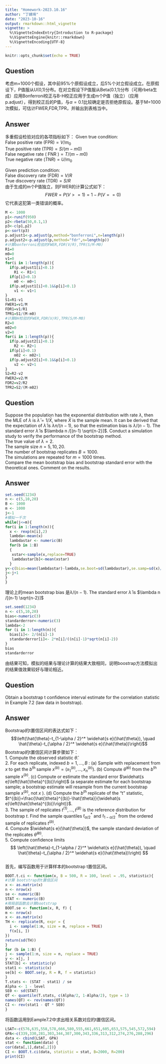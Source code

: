 ```yaml
---
title: "Homework-2023.10.16"
author: "丁婧琦"
date: "2023-10-16"
output: rmarkdown::html_vignette
vignette: >
  %\VignetteIndexEntry{Introduction to R-package}
  %\VignetteEngine{knitr::rmarkdown}
  %\VignetteEncoding{UTF-8}
---
```


```r
knitr::opts_chunk$set(echo = TRUE)
```

## Question
考虑m=1000个假设，其中前95%个原假设成立，后5%个对立假设成立。在原假设下，P值服从U(0,1)分布。在对立假设下P值服从Beta(0.1,1)分布（可用rbeta生成）应用Bonferroni校正与B-H校正应用于生成m个P值（独立）（应用p.adjust），得到校正后的P值，与$\alpha=0.1$比较确定是否拒绝原假设。基于M=1000次模拟，可估计FWER,FDR,TPR，并输出到表格当中。

## Answer
多重假设检验对应的各项指标如下：
Given true condition:
\
False positive rate $(\mathrm{FPR})=V / m_0$
\
True positive rate $(\mathrm{TPR})=S /(m-m 0)$
\
False negative rate $($ FNR $)=T /(m-m 0)$
\
True negative rate $(T N R)=U / m_0$

Given prediction condition:
\
False discovery rate $(\mathrm{FDR})=V / R$
\
True discovery rate $(\mathrm{TDR})=S / R$
\
由于生成的m个P值独立，则FWER的计算公式如下：
$$FWER=P(V>=1)=1-P(V==0)$$它代表这犯第一类错误的概率。
```r
M <- 1000
p1<-runif(950)
p2<-rbeta(50,0.1,1)
p3<-c(p1,p2)
p<-sort(p3)
p.adjust1<-p.adjust(p,method="bonferroni",n=length(p))
p.adjust2<-p.adjust(p,method="fdr",n=length(p))
#计算bonferroni检验的FWER,FDR(V/R),TPR(S/M-M0)
R1=0
m0=0
v1=0
for(i in 1:length(p)){
  if(p.adjust1[i]<0.1)
    R1 <- R1+1
  if(p[i]<0.1)
    m0 <- m0+1
  if(p.adjust1[i]<0.1&&p[i]<0.1)
    v1 <- v1+1
}
S1=R1-v1
FWER1=v1/M
FDR1=v1/R1
TPR1=S1/(M-m0)
#计算BH检验的FWER,FDR(V/R),TPR(S/M-M0)
R2=0
m02=0
v2=0
for(i in 1:length(p)){
  if(p.adjust2[i]<0.1)
    R2 <- R2+1
  if(p[i]<0.1)
    m02 <- m02+1
  if(p.adjust2[i]<0.1&&p[i]<0.1)
    v2 <- v2+1
}
S2=R2-v2
FWER2=v2/M
FDR2=v2/R2
TPR2=S2/(M-m02)
```

## Question
Suppose the population has the exponential distribution with rate $\lambda$, then the MLE of $\lambda$ is $\hat{\lambda}=1 / \bar{X}$, where $\bar{X}$ is the sample mean. It can be derived that the expectation of $\hat{\lambda}$ is $\lambda n /(n-1)$, so that the estimation bias is $\lambda /(n-1)$. The standard error $\hat{\lambda}$ is $\lambda n /[(n-1) \sqrt{n-2}]$. Conduct a simulation study to verify the performance of the bootstrap method.
\
The true value of $\lambda=2$. 
\
The sample size $n=5,10,20$.
\
The number of bootstrap replicates $B=1000$.
\
The simulations are repeated for $m=1000$ times.
\
Compare the mean bootstrap bias and bootstrap standard error with the theoretical ones. Comment on the results.

## Answer
```r
set.seed(1234)
n <- c(5,10,20)
B <- 1000
m <- 1000
j<-1
#模拟一千次
while(j<=m){
for(i in 1:length(n)){
  x <- rexp(n[i],2)
  lambda<-mean(x)
  lambdastar <- numeric(B)
  for(b in 1:B)
  {
   xstar<-sample(x,replace=TRUE)
   lambdastar[b]<-mean(xstar)
  }
y<-c(bias=mean(lambdastar)-lambda,se.boot=sd(lambdastar),se.samp=sd(x)/sqrt(length(x)))
j<-j+1
}
}
```

理论上的mean bootstrap bias 是$\lambda /(n-1)$. The standard error $\hat{\lambda}$ is $\lambda n /[(n-1) \sqrt{n-2}]$
```r
set.seed(1234)
n <- c(5,10,20)
bias<-numeric(3)
standarderror<-numeric(3)
lambda<-2
for (i in 1:length(n)){
  bias[i]<- 2/(n[i]-1)
  standarderror[i]<- 2*n[i]/((n[i]-1)*sqrt(n[i]-2))
}
bias
standarderror
```
由结果可知，模拟的结果与理论计算的结果大致相同，说明boostrap方法模拟出的结果值效果较好与理论相近。

## Question
Obtain a bootstrap t confidence interval estimate for the correlation statistic in Example 7.2 (law data in bootstrap).

## Answer
Bootstrap的t置信区间的表达式如下：
$$\left(\hat{\theta}-t_{1-\alpha / 2}^* \widehat{s e}(\hat{\theta}), \quad \hat{\theta}-t_{\alpha / 2}^* \widehat{s e}(\hat{\theta})\right)$$
Bootstrap的t置信区间计算步骤如下：
\
1. Compute the observed statistic $\hat{\theta}$.
\
2. For each replicate, indexed $b=1, \ldots, B$ :
(a) Sample with replacement from $x$ to get the $b^{\text {th }}$ sample $x^{(b)}=\left(x_1^{(b)}, \ldots, x_n^{(b)}\right)$.
(b) Compute $\hat{\theta}^{(b)}$ from the $b^{\text {th }}$ sample $x^{(b)}$.
(c) Compute or estimate the standard error $\widehat{s e}\left(\hat{\theta}^{(b)}\right)$ (a separate estimate for each bootstrap sample; a bootstrap estimate will resample from the current bootstrap sample $x^{(b)}$, not $x$ ).
(d) Compute the $b^{t h}$ replicate of the "t" statistic, $t^{(b)}=\frac{\hat{\theta}^{(b)}-\hat{\theta}}{\widehat{s e}\left(\hat{\theta}^{(b)}\right)}$.
\
3. The sample of replicates $t^{(1)}, \ldots, t^{(B)}$ is the reference distribution for bootstrap $t$. Find the sample quantiles $t_{\alpha / 2}^*$ and $t_{1-\alpha / 2}^*$ from the ordered sample of replicates $t^{(b)}$.
\
4. Compute $\widehat{s e}(\hat{\theta})$, the sample standard deviation of the replicates $\hat{\theta}^{(b)}$.
\
5. Compute confidence limits
$$
\left(\hat{\theta}-t_{1-\alpha / 2}^* \widehat{s e}(\hat{\theta}), \quad \hat{\theta}-t_{\alpha / 2}^* \widehat{s e}(\hat{\theta})\right)
$$
\
首先，编写函数用于计算样本的bootstrap t置信区间。
```r
BOOT.t.ci <- function(x, B = 500, R = 100, level = .95, statistic){
#计算 bootstrap的t置信区间
x <- as.matrix(x)
n <- nrow(x)
se <- numeric(B)
STAT <- numeric(B)
#用局部函数去计算bootstrap
BOOT.se <- function(x, R, f) {
m <- nrow(x)
x <- as.matrix(x)
TH <- replicate(R, expr = {
  i <- sample(1:m, size = m, replace = TRUE)
  f(x[i, ])
})
return(sd(TH))
}
for (b in 1:B) {
j <- sample(1:n, size = n, replace = TRUE)
y <- x[j, ]
STAT[b] <- statistic(y)
stat1 <- statistic(x)
se[b] <- BOOT.se(y, R = R, f = statistic)
}
T.stats <- (STAT - stat1) / se
Alpha <- 1 - level
SE0 <- sd(STAT)
QT <- quantile(T.stats, c(Alpha/2, 1-Alpha/2), type = 1)
names(QT) <- rev(names(QT))
CI <- rev(stat1 - QT * SE0)
}
```
将函数运用到Eample7.2中求出相关系数对应的t置信区间。
```r
LSAT<-c(576,635,558,578,666,580,555,661,651,605,653,575,545,572,594)
GPA<-c(339,330,281,303,344,307,300,343,336,313,312,274,276,288,296)
data <- cbind(LSAT, GPA)
stat <- function(data) {
cor(data[,1],data[,2])}
CI <- BOOT.t.ci(data, statistic = stat, B=2000, R=200)
print(CI)
```
